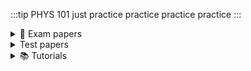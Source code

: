:::tip PHYS 101
just practice practice practice practice 
:::


<details>
<summary>📝 Exam papers</summary>

## Main Exams
> - <AuthenticatedLink href="https://drive.google.com/file/d/1bu1aC8JPZuZzraMtYs5zqZ9iyHwlfXO3/view?usp=drive_link" Icon={FaFileAlt} title="2015 Exam"/>
> - <AuthenticatedLink href="https://drive.google.com/file/d/1w0aNq7TE1LB9-HVnAjicyeVRydN5DAv2/view?usp=drive_link" Icon={FaFileAlt} title="2020-2021 Exam"/>
> - <AuthenticatedLink href="https://drive.google.com/file/d/166G3mdcn0PHQdLk8GZoZYy6B2lDEdv2v/view?usp=drive_link" Icon={FaFileAlt} title="2022 Exam"/>
> - <AuthenticatedLink href="https://drive.google.com/file/d/1TNB3m7-eZBMPXNiPyw20ZtJ8kEZgqHXM/view?usp=drive_link" Icon={FaFileAlt} title="Exam" year ="2023"/>
## Supplementary
> - <AuthenticatedLink href="https://drive.google.com/file/d/1bu1aC8JPZuZzraMtYs5zqZ9iyHwlfXO3/view?usp=drive_link" Icon={FaFileAlt} title="2015-2016 Exam"/>
> - <AuthenticatedLink href="https://drive.google.com/file/d/1tPeVDk-KZ7i8sEdNpZtJ5b_6QFCnMYos/view?usp=drive_link" Icon={FaFileAlt} title="2019 exam"/>
> - <AuthenticatedLink href="https://drive.google.com/file/d/1IjE-3dmnwSZDRwucfS_idSaYoFCCiel4/view?usp=drive_link" Icon={FaFileAlt} title="2023 Exam"/>
</details>

<details>
<summary> Test papers</summary>

## Test Papers

:::tip Recent Tesp Papers
> - <AuthenticatedLink href="https://drive.google.com/file/d/1BbZmCC7Xt8yF6t7dlAzs4AKgsVQESvKe/view?usp=drive_linkg" Icon={FaPencilAlt} title="Test 2 attemp 1" year = "2023"/>
> - <AuthenticatedLink href="https://drive.google.com/file/d/1IYJzZCTLBKYFHMZKLLOFB5p9bgpGGvOS/view?usp=drive_link" Icon={FaPencilAlt} title="Test 2 attemp 2" year = "2023"/>
> - <AuthenticatedLink href="https://drive.google.com/file/d/14GG3UOQylwBN4GpD4HZmhA2dTi_VkW51/view?usp=drive_link" Icon={FaPencilAlt} title="Test 1 " year = "2023"/>
:::
> - <AuthenticatedLink href="https://drive.google.com/file/d/18AdDVbed9ZG5VFtXL82f-c0ejQmYBTq7/view?usp=sharing" Icon={FaPencilAlt} title="test 1 nov 2021 paper"/>

## Test Papers + Answer Keys
> - <AuthenticatedLink href="https://drive.google.com/file/d/14GG3UOQylwBN4GpD4HZmhA2dTi_VkW51/view?usp=drive_link" Icon={FaCheck} title="Test 1 2023 with solutions" year = "2023"/>
> - <AuthenticatedLink href="https://drive.google.com/file/d/1tJ4ymRd3mKYTCvjyvIcyPT1QwHPS2Nxl/view?usp=sharing" Icon={FaCheck} title="Test 1 2018 with solutions"/>
> - <AuthenticatedLink href="https://drive.google.com/file/d/14P7NNpG0Lvz2063VErQwXCJ2-sHXP1rF/view?usp=drive_link" Icon={FaCheck} title="Test 1 2017 with solutions"/>
> - <AuthenticatedLink href="https://drive.google.com/file/d/1BXihF72VHAV9l7BIjS-Kyu_J_Z91g2-Y/view?usp=drive_link" Icon={FaCheck} title="2019 test 1 with solutions"/>
> - <AuthenticatedLink href="https://drive.google.com/file/d/1m0yhJX9HgrLrxs-Av_oUdkR1-eN5NHDJ/view?usp=drive_link" Icon={FaCheck} title="2019 test 2 with solutions"/>
</details>

<details>
<summary>📚 Tutorials</summary>

## Questions Only
> - <AuthenticatedLink href="https://drive.google.com/file/d/1KynGuk0tj4vGVy72RHKjfA8Web3l6fUk/view?usp=sharing" Icon={FaBook} title="january 2017 tutorial 2 (check solution below)"/>
> - <AuthenticatedLink href="https://drive.google.com/file/d/1f8ScidDH6PpPp97LN3ZYJoAStCK5-Jwp/view?usp=drive_link" Icon={FaBook} title="Home work chapter 8 Forces and Work"/>
> - <AuthenticatedLink href="https://drive.google.com/file/d/1cjzUKCwvHmflehzAusatU58bIy6nqpkB/view?usp=drive_link" Icon={FaBook} title="Home work chapter 10 2D Motions"/>
> - <AuthenticatedLink href="https://drive.google.com/file/d/1QNKWXqsmDbygR6je59Foo6X-jGVSiBUk/view?usp=drive_link" Icon={FaBook} title="Home Work Chapter 7 Interactions"/>
> - <AuthenticatedLink href="https://drive.google.com/file/d/1adCRKfLnLNMWCXarAg_asdbkTDSXlBxQ/view?usp=drive_link" Icon={FaBook} title="Home work Chapter 4"/>
> - <AuthenticatedLink href="https://drive.google.com/file/d/172rn-7CpUemzDPMmtDZ1AcHZYLsNLjoW/view?usp=drive_link" Icon={FaBook} title="Home work chapter 3"/>
> - <AuthenticatedLink href="https://drive.google.com/file/d/1BJGNJrn6cuJXs1e9O9fgkQNoy-l69bIH/view?usp=sharing" Icon={FaBook} title="Home work week 2"/>
> - <AuthenticatedLink href="https://drive.google.com/file/d/1rsVyH_8IHdb7nuoocM6nL7ZfA2zvPZsC/view?usp=drive_link" Icon={FaBook} title="2019 Chapter 8 and 9 Forces and work"/>
> - <AuthenticatedLink href="https://drive.google.com/file/d/1xWnWiPXAVaZnDeoctBnbAQ89ZLCyI8_Z/view?usp=drive_link" Icon={FaBook} title="2019 Chapter 10 2d Motions"/>

## Answers
> - <AuthenticatedLink href="https://drive.google.com/file/d/1Tbbz7uryvz1Lx5awcIZh5uC3QFnbES7N/view?usp=drive_link" Icon={FaCheck} title="tutorial test 1 solutions"/>
> - <AuthenticatedLink href="https://drive.google.com/file/d/1PHdWupw7YXuydMSabBejbHN7nh0KfDF2/view?usp=sharing" Icon={FaCheck} title="tutorial test 2 solutions"/>
> - <AuthenticatedLink href="https://drive.google.com/file/d/1jUa_FMe75N4lv9ZZ4OxUE9OCPmKxktz0/view?usp=drive_link" Icon={FaCheck} title="tutorial 4"/>
> - <AuthenticatedLink href="https://drive.google.com/file/d/1qchgvPglHTyLvPrU_g3WH3a3gMVUEvt5/view?usp=sharing" Icon={FaCheck} title="january 2017 tutorial 2 solutions"/>
> - <AuthenticatedLink href="https://drive.google.com/file/d/1ATJnUt9HBVuLqozb08ONh0ROow-oSGI7/view?usp=sharing" Icon={FaCheck} title="Home work chapter 8 Forces and work Solutions"/>
> - <AuthenticatedLink href="https://drive.google.com/file/d/1rH8EOHRrEKs_03ERGdJKGxe2SHW0D53g/view?usp=drive_link" Icon={FaCheck} title="Home Work Chapter 10 2D Motions Solutions"/>
> - <AuthenticatedLink href="https://drive.google.com/file/d/1qSUZ4W8CNl7AmOBGqYt3j75eOEfNYaAi/view?usp=drive_link" Icon={FaCheck} title="Home Work Chapter 7 Interactions Solutions"/>
> - <AuthenticatedLink href="https://drive.google.com/file/d/11zK84jsu8UWbtx3Bis6a4lacET6DjKHg/view?usp=drive_link" Icon={FaCheck} title="Home Work Chatper 3 Solutions"/>
> - <AuthenticatedLink href="https://drive.google.com/file/d/1HsIcmigHCRAUI41AePX3ckCvFbK4Oc3f/view?usp=sharing" Icon={FaCheck} title="2019 Chapter 8 and 9 Forces and work Solutions"/>
> - <AuthenticatedLink href="https://drive.google.com/file/d/1i1yuSOzO7GfHiwzGKNnslzF8pSxyfW_S/view?usp=drive_link" Icon={FaCheck} title="2019 Chapter 10 2D Motions"/>
</details>

